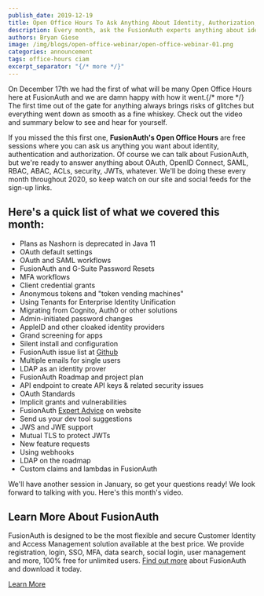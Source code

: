 ```yaml
---
publish_date: 2019-12-19 
title: Open Office Hours To Ask Anything About Identity, Authorization, and Authentication
description: Every month, ask the FusionAuth experts anything about identity, authorization, and authentication.
authors: Bryan Giese
image: /img/blogs/open-office-webinar/open-office-webinar-01.png
categories: announcement
tags: office-hours ciam
excerpt_separator: "{/* more */}"
---
```


On December 17th we had the first of what will be many Open Office Hours here at FusionAuth and we are damn happy with how it went.{/* more */} The first time out of the gate for anything always brings risks of glitches but everything went down as smooth as a fine whiskey. Check out the video and summary below to see and hear for yourself.

If you missed the this first one, **FusionAuth's Open Office Hours** are free sessions where you can ask us anything you want about identity, authentication and authorization. Of course we can talk about FusionAuth, but we're ready to answer anything about OAuth, OpenID Connect, SAML, RBAC, ABAC, ACLs, security, JWTs, whatever. We'll be doing these every month throughout 2020, so keep watch on our site and social feeds for the sign-up links.

## Here's a quick list of what we covered this month:
- Plans as Nashorn is deprecated in Java 11
- OAuth default settings
- OAuth and SAML workflows
- FusionAuth and G-Suite Password Resets
- MFA workflows
- Client credential grants
- Anonymous tokens and "token vending machines"
- Using Tenants for Enterprise Identity Unification
- Migrating from Cognito, Auth0 or other solutions
- Admin-initiated password changes
- AppleID and other cloaked identity providers
- Grand screening for apps
- Silent install and configuration
- FusionAuth issue list at [Github](https://github.com/FusionAuth/fusionauth-issues)
- Multiple emails for single users
- LDAP as an identity prover
- FusionAuth Roadmap and project plan
- API endpoint to create API keys & related security issues
- OAuth Standards
- Implicit grants and vulnerabilities
- FusionAuth [Expert Advice](/learn/expert-advice/) on website
- Send us your dev tool suggestions
- JWS and JWE support
- Mutual TLS to protect JWTs
- New feature requests
- Using webhooks
- LDAP on the roadmap
- Custom claims and lambdas in FusionAuth

We'll have another session in January, so get your questions ready! We look forward to talking with you. Here's this month's video.

<YouTube id="Iww_Usc5vhU" />

## Learn More About FusionAuth
FusionAuth is designed to be the most flexible and secure Customer Identity and Access Management solution available at the best price. We provide registration, login, SSO, MFA, data search, social login, user management and more, 100% free for unlimited users. [Find out more](/ "FusionAuth Home") about FusionAuth and download it today.

[Learn More](/)
